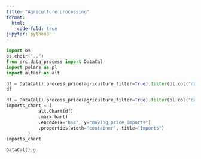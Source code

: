 ```yaml
---
title: "Agriculture processing"
format:
  html:
    code-fold: true
jupyter: python3
---
```


```python
import os
os.chdir("..")
from src.data_process import DataCal
import polars as pl
import altair as alt
```

```python
df = DataCal().process_price(agriculture_filter=True).filter(pl.col("date") == pl.col("date").max())
df
```

```python
df = DataCal().process_price(agriculture_filter=True).filter(pl.col("date") == pl.col("date").max()).sort("moving_price_imports").limit(10)
imports_chart = (
            alt.Chart(df)
            .mark_bar()
            .encode(x="hs4", y="moving_price_imports")
            .properties(width="container", title="Imports")
        )
imports_chart   
```

```python
DataCal().g
```